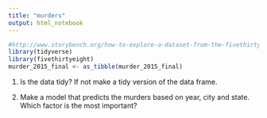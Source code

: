 ```yaml
---
title: "murders"
output: html_notebook
---
```


```r
#http://www.storybench.org/how-to-explore-a-dataset-from-the-fivethirtyeight-package-in-r/
library(tidyverse)
library(fivethirtyeight)
murder_2015_final <- as_tibble(murder_2015_final)
```

1. Is the data tidy? If not make a tidy version of the data frame.

1. Make a model that predicts the murders based on year, city and state. Which factor is the most important?